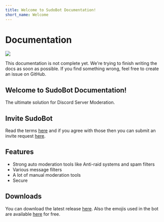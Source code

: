 ```yaml
---
title: Welcome to SudoBot Documentation!
short_name: Welcome
---
```



# Documentation

![](https://res.cloudinary.com/rakinar2/image/upload/v1659628446/SudoBot-new_cvwphw.png)

<Callout type="warning">
    This documentation is not complete yet. We're trying to finish writing the
    docs as soon as possible. If you find something wrong, feel free to create
    an issue on GitHub.
</Callout>

## Welcome to SudoBot Documentation!

The ultimate solution for Discord Server Moderation.

## Invite SudoBot

Read the terms [here](legal/terms.md) and if you agree with those then you can submit an invite request [here](https://forms.gle/943kW9q25MpKEwW26).

## Features

-   Strong auto moderation tools like Anti-raid systems and spam filters
-   Various message filters
-   A lot of manual moderation tools
-   Secure

## Downloads

You can download the latest release [here](https://github.com/onesoft-sudo/sudobot/releases/). Also the emojis used in the bot are available [here](https://www.onesoftnet.eu.org/downloads/sudo/emojis/) for free.
